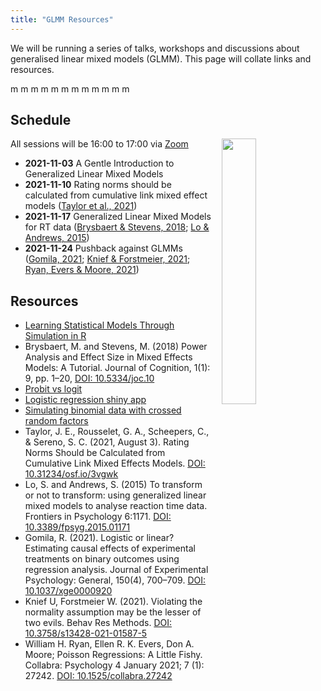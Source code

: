 ```yaml
---
title: "GLMM Resources"
---
```


We will be running a series of talks, workshops and discussions about generalised linear mixed models (GLMM). This page will collate links and resources.

<span class="red mm">m</span>
<span class="orange mm">m</span>
<span class="yellow mm">m</span>
<span class="green mm">m</span>
<span class="blue mm">m</span>
<span class="brown mm">m</span>
<span class="red mm">m</span>
<span class="orange mm">m</span>
<span class="yellow mm">m</span>
<span class="green mm">m</span>
<span class="blue mm">m</span>
<span class="brown mm">m</span>

## Schedule

![](images/glmm_scheepers.png){style="float: right; width: 33%; margin-left: 1em;"}

All sessions will be 16:00 to 17:00 via [Zoom](https://uofglasgow.zoom.us/j/94098494960)

* **2021-11-03** A Gentle Introduction to Generalized Linear Mixed Models
* **2021-11-10** Rating norms should be calculated from cumulative link mixed effect models ([Taylor et al., 2021](https://psyarxiv.com/3vgwk/))
* **2021-11-17** Generalized Linear Mixed Models for RT data ([Brysbaert & Stevens, 2018](https://doi.org/10.5334/joc.10); [Lo & Andrews, 2015](https://doi.org/10.3389/fpsyg.2015.01171))
* **2021-11-24** Pushback against GLMMs ([Gomila, 2021](https://doi.org/10.1037/xge0000920); [Knief & Forstmeier, 2021](https://doi.org/10.3758/s13428-021-01587-5); [Ryan, Evers & Moore, 2021](https://doi.org/10.1525/collabra.27242))


## Resources

* [Learning Statistical Models Through Simulation in R](https://psyteachr.github.io/stat-models-v1/)
* Brysbaert, M. and Stevens, M. (2018) Power Analysis and Effect Size in Mixed Effects Models: A Tutorial. Journal of Cognition, 1(1): 9, pp. 1–20, [DOI: 10.5334/joc.10](https://doi.org/10.5334/joc.10)
* [Probit vs logit](https://blog.stata.com/2016/01/07/probit-or-logit-ladies-and-gentlemen-pick-your-weapon/)
* [Logistic regression shiny app](https://shiny.psy.gla.ac.uk/Dale/logit/)
* [Simulating binomial data with crossed random factors](https://debruine.github.io/lmem_sim/articles/appendix3a_binomial.html)
* Taylor, J. E., Rousselet, G. A., Scheepers, C., & Sereno, S. C. (2021, August 3). Rating Norms Should be Calculated from Cumulative Link Mixed Effects Models. [DOI: 10.31234/osf.io/3vgwk](https://doi.org/10.31234/osf.io/3vgwk)
* Lo, S. and Andrews, S. (2015) To transform or not to transform: using generalized linear mixed models to analyse reaction time data. Frontiers in Psychology 6:1171. [DOI: 10.3389/fpsyg.2015.01171](https://doi.org/10.3389/fpsyg.2015.01171)
* Gomila, R. (2021). Logistic or linear? Estimating causal effects of experimental treatments on binary outcomes using regression analysis. Journal of Experimental Psychology: General, 150(4), 700–709. [DOI: 10.1037/xge0000920](https://doi.org/10.1037/xge0000920)
* Knief U, Forstmeier W. (2021). Violating the normality assumption may be the lesser of two evils. Behav Res Methods. [DOI: 10.3758/s13428-021-01587-5](https://doi.org/10.3758/s13428-021-01587-5)
* William H. Ryan, Ellen R. K. Evers, Don A. Moore; Poisson Regressions: A Little Fishy. Collabra: Psychology 4 January 2021; 7 (1): 27242. [DOI: 10.1525/collabra.27242](https://doi.org/10.1525/collabra.27242)
